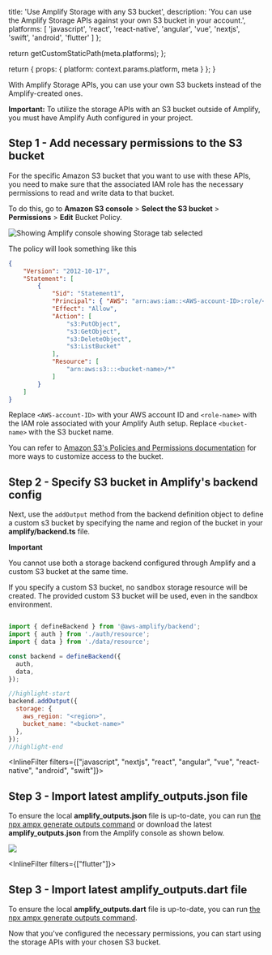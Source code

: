 
  title: 'Use Amplify Storage with any S3 bucket',
  description: 'You can use the Amplify Storage APIs against your own S3 bucket in your account.',
  platforms: [
    'javascript',
    'react',
    'react-native',
    'angular',
    'vue',
    'nextjs',
    'swift',
    'android',
    'flutter'
  ]
};

  return getCustomStaticPath(meta.platforms);
};

  return {
    props: {
      platform: context.params.platform,
      meta
    }
  };
}

With Amplify Storage APIs, you can use your own S3 buckets instead of the Amplify-created ones.

<Callout>

**Important:** To utilize the storage APIs with an S3 bucket outside of Amplify, you must have Amplify Auth configured in your project.

</Callout>

## Step 1 - Add necessary permissions to the S3 bucket

For the specific Amazon S3 bucket that you want to use with these APIs, you need to make sure that the associated IAM role has the necessary permissions to read and write data to that bucket.

To do this, go to **Amazon S3 console** > **Select the S3 bucket** > **Permissions** > **Edit** Bucket Policy.

![Showing Amplify console showing Storage tab selected](/images/gen2/storage/s3-console-permissions.png)

The policy will look something like this

```json
{
	"Version": "2012-10-17",
	"Statement": [
		{
			"Sid": "Statement1",
			"Principal": { "AWS": "arn:aws:iam::<AWS-account-ID>:role/<role-name>" },
			"Effect": "Allow",
			"Action": [
				"s3:PutObject",
				"s3:GetObject",
				"s3:DeleteObject",
				"s3:ListBucket"
			],
			"Resource": [
				"arn:aws:s3:::<bucket-name>/*"
			]
		}
	]
}
```
Replace `<AWS-account-ID>` with your AWS account ID and `<role-name>` with the IAM role associated with your Amplify Auth setup. Replace `<bucket-name>` with the S3 bucket name.

You can refer to [Amazon S3's Policies and Permissions documentation](https://docs.aws.amazon.com/AmazonS3/latest/userguide/access-policy-language-overview.html) for more ways to customize access to the bucket.

## Step 2 - Specify S3 bucket in Amplify's backend config

Next, use the `addOutput` method from the backend definition object to define a custom s3 bucket by specifying the name and region of the bucket in your **amplify/backend.ts** file.

<Callout>

**Important**

You cannot use both a storage backend configured through Amplify and a custom S3 bucket at the same time. 

If you specify a custom S3 bucket, no sandbox storage resource will be created. The provided custom S3 bucket will be used, even in the sandbox environment.

</Callout>

```javascript

import { defineBackend } from '@aws-amplify/backend';
import { auth } from './auth/resource';
import { data } from './data/resource';

const backend = defineBackend({
  auth,
  data,
});

//highlight-start
backend.addOutput({
  storage: {
    aws_region: "<region>",
    bucket_name: "<bucket-name>"
  },
});
//highlight-end

```

<InlineFilter filters={["javascript", "nextjs", "react", "angular", "vue", "react-native", "android", "swift"]}>

## Step 3 - Import latest amplify_outputs.json file

To ensure the local **amplify_outputs.json** file is up-to-date, you can run [the npx ampx generate outputs command](/[platform]/reference/cli-commands/#npx-ampx-generate-outputs) or download the latest **amplify_outputs.json** from the Amplify console as shown below.

![](/images/gen2/getting-started/react/amplify-outputs-download.png)

</InlineFilter>

<InlineFilter filters={["flutter"]}>

## Step 3 - Import latest amplify_outputs.dart file

To ensure the local **amplify_outputs.dart** file is up-to-date, you can run [the npx ampx generate outputs command](/[platform]/reference/cli-commands/#npx-ampx-generate-outputs).

</InlineFilter>

Now that you've configured the necessary permissions, you can start using the storage APIs with your chosen S3 bucket.
